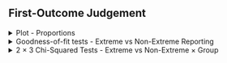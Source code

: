 ## First-Outcome Judgement

<!-- Plot -->

<details>
  <summary>
  Plot - Proportions
  </summary>
  
<br>
  
```r
source('r-scripts/exp-1a/fo-recall/fo_recall_filter.R')
source('r-scripts/exp-1a/fo-recall/fo_recall_plots.R')

include_graphics(
  file.path(main_dir,"plots/exp-1a/fo-recall/plt_fo_prop.png")
)
```

Note: 

- Proportions are taken within group and context (High/Low). E.g., All three bars in the top left facet sum to 1, all three bars in the top middle facet sum to 1, and so on.

- Since non-numeric responses were permissible by the experiment's program, data was filtered to remove all non-numeric inputs. If a participant's inputs had a cumulative sum less than 20 or greater than 300, their results were removed.  In total, `r nrow(nr)` participants met this criteria.

<br>

</details>

<details>
  <summary>
    Goodness-of-fit tests - Extreme vs Non-Extreme Reporting
  </summary>
  
```r
source('r-scripts/exp-1a/fo-recall/chisq_fo_recall_analysis.R')

chi <- round(c(gf_high_test$statistic, gf_low_test$statistic), 3)
df <- round(c(gf_high_test$parameter, gf_low_test$parameter), 3)
p <- round(c(gf_high_test$p.value, gf_low_test$p.value), 3)
```

<br>

<h4> High Value Result </h4>

$\chi^2(`r df[1]`) = `r chi[1]`, p < 0.001$

<br>

<h4> Low Value Result </h4>  

$\chi^2(`r df[2]`) = `r chi[2]`, p < 0.001$

<br>

</details>  

<details>
  <summary>
    2 $\times$ 3 Chi-Squared Tests - Extreme vs Non-Extreme $\times$ Group
  </summary>

```r
chi <- round(c(fo_high_test$statistic, fo_low_test$statistic), 2)
df <- round(c(fo_high_test$parameter, fo_low_test$parameter), 2)
p <- round(c(fo_high_test$p.value, fo_low_test$p.value), 3)
v <- round(c(fo_high_eff, fo_low_eff), 2)
```

<h4> High Value Results </h4>

```r
kable(fo_high_tab, 'html', caption = 'High Value Contingency Table') %>%
  kable_classic(full_width = F, position = "left", html_font = "Arial")
```

<br>

$\chi^2(`r df[1]`) = `r chi[1]`, p = `r p[1]`, \varphi_c = `r v[1]`$

- Cannot rule out that recalling the extreme value is independent of group.


```r
kable(std_res_high, 'html', caption = 'Standardized Residuals', digits = 3) %>%
  kable_classic(full_width = F, position = "float_left", html_font = "Arial")

kable(p_high, 'html', caption = 'p-values', digits = 3) %>%
  kable_classic(full_width = F, position = "float_left", html_font = "Arial")
```

<br>
<br>
<br>
<br>
<br>
<br>
<br>

None of the three conditions differ significantly from the expected value.

<br>


<h4> Low Value Results </h4>

```r
kable(fo_low_tab, 'html', caption = 'Low Value Contingency Table') %>%
  kable_classic(full_width = F, position = "left", html_font = "Arial")
```

<br>

$\chi^2(`r df[2]`) = `r chi[2]`, p = `r p[2]`, \varphi_c = `r v[2]`$

- Cannot rule out that recalling the extreme value is independent of group.


```r
kable(std_res_low, 'html', caption = 'Standardized Residuals', digits = 3) %>%
  kable_classic(full_width = F, position = "float_left", html_font = "Arial")

kable(p_low, 'html', caption = 'p-values', digits = 3) %>%
  kable_classic(full_width = F, position = "float_left", html_font = "Arial")
```

<br>
<br>
<br>
<br>
<br>
<br>
<br>

- None of the three conditions differ significantly from the expected value.

<br>

<h4>Post-Hoc Pairwise Fisher-Exact Tests</h4>

```r
kable(fish_tests, 'html', digits = 4) %>%
  kable_classic(full_width = F, position = "left", html_font = "Arial")
```

<br>

- Nothing reached significance.  

<br>

Note:

- In the contingency tables, 'Yes' indicates the extreme value was recalled, 'No' indicates that it was not.

- Only recalled outcomes that matched the programmed values were included. i.e., if they saw the *High Value Risky Door*, 80 was logged as "Yes" and 40 was logged as "No." If they saw the *Low Value Risky Door*, 0 was logged as "Yes", 40 was logged as "No". Participants who responded with any "other" values were removed from the analysis. Only Risky doors were evaluated. 

- In total, removing "other" responses resulted `r n_other` participants being excluded from these analyses leaving a final N = `r n_fo`.

- $\varphi_c$ is Cramér’s V, a measure of association for two nominal variables (i.e., an effect size of sorts). It can take a value between 0 and 1, with 0 indicating no association (i.e., full independence). 

- A post-hoc analysis on each $\chi^2$ test was conducted by evaluating the standardized residuals from the chi-square analysis because it seemed the most  natural approach. However, pairwise Fisher Exact tests across the three conditions were also run and is what was reported in the manuscript. The `p_value_adj` column shows corrected p-values using the Holm-Bonferroni method.

<br>

</details>






